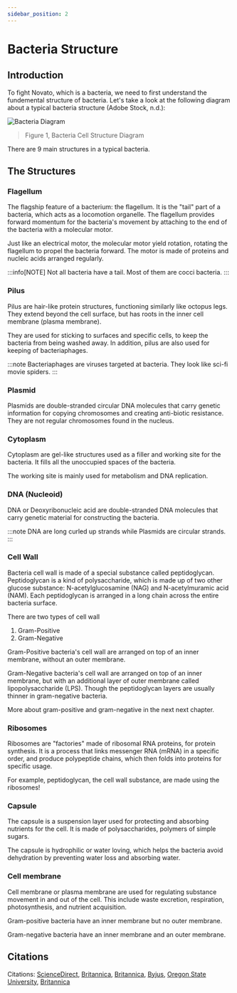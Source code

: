 ```yaml
---
sidebar_position: 2
---
```

# Bacteria Structure

## Introduction
To fight Novato, which is a bacteria, we need to first understand the fundemental structure of bacteria. Let's take a look at the following diagram about a typical bacteria structure (Adobe Stock, n.d.): 

![Bacteria Diagram](./img/bacteria-diagram.png)
>  Figure 1, Bacteria Cell Structure Diagram

There are 9 main structures in a typical bacteria.

## The Structures
### Flagellum
The flagship feature of a bacterium: the flagellum. It is the "tail" part of a bacteria, which acts as a locomotion organelle. The flagellum provides forward momentum for the bacteria's movement by attaching to the end of the bacteria with a molecular motor.

Just like an electrical motor, the molecular motor yield rotation, rotating the flagellum to propel the bacteria forward. The motor is made of proteins and nucleic acids arranged regularly. 

:::info[NOTE]
Not all bacteria have a tail. Most of them are cocci bacteria. 
:::

### Pilus
Pilus are hair-like protein structures, functioning similarly like octopus legs. They extend beyond the cell surface, but has roots in the inner cell membrane (plasma membrane).

They are used for sticking to surfaces and specific cells, to keep the bacteria from being washed away. In addition, pilus are also used for keeping of bacteriaphages.

:::note
Bacteriaphages are viruses targeted at bacteria. They look like sci-fi movie spiders.
:::

### Plasmid
Plasmids are double-stranded circular DNA molecules that carry genetic information for copying chromosomes and creating anti-biotic resistance. They are not regular chromosomes found in the nucleus. 
### Cytoplasm
Cytoplasm are gel-like structures used as a filler and working site for the bacteria. It fills all the unoccupied spaces of the bacteria.

The working site is mainly used for metabolism and DNA replication.

### DNA (Nucleoid)
DNA or Deoxyribonucleic acid are double-stranded DNA molecules that carry genetic material for constructing the bacteria. 

:::note
DNA are long curled up strands while Plasmids are circular strands. 
:::

### Cell Wall
Bacteria cell wall is made of a special substance called peptidoglycan. Peptidoglycan is a kind of polysaccharide, which is made up of two other glucose substance: N-acetylglucosamine (NAG) and N-acetylmuramic acid (NAM). Each peptidoglycan is arranged in a long chain across the entire bacteria surface. 

There are two types of cell wall
1. Gram-Positive
2. Gram-Negative

Gram-Positive bacteria's cell wall are arranged on top of an inner membrane, without an outer membrane. 

Gram-Negative bacteria's cell wall are arranged on top of an inner membrane, but with an additional layer of outer membrane called lipopolysaccharide (LPS). Though the peptidoglycan layers are usually thinner in gram-negative bacteria. 

More about gram-positive and gram-negative in the next next chapter.

### Ribosomes
Ribosomes are "factories" made of ribosomal RNA proteins, for protein synthesis. It is a process that links messenger RNA (mRNA) in a specific order, and produce polypeptide chains, which then folds into proteins for specific usage. 

For example, peptidoglycan, the cell wall substance, are made using the ribosomes!

### Capsule
The capsule is a suspension layer used for protecting and absorbing nutrients for the cell. It is made of polysaccharides, polymers of simple sugars.

The capsule is hydrophilic or water loving, which helps the bacteria avoid dehydration by preventing water loss and absorbing water. 

### Cell membrane
Cell membrane or plasma membrane are used for regulating substance movement in and out of the cell. This include waste excretion, respiration, photosynthesis, and nutrient acquisition. 

Gram-positive bacteria have an inner membrane but no outer membrane.

Gram-negative bacteria have an inner membrane and an outer membrane. 
## Citations
Citations: [ScienceDirect](https://www.sciencedirect.com/topics/medicine-and-dentistry/pilus), [Britannica](https://www.britannica.com/science/flagellum), [Britannica](https://www.britannica.com/science/bacteria/Physical-requirements), [Byjus](https://byjus.com/biology/bacteria/), [Oregon State University](https://open.oregonstate.education/generalmicrobiology/chapter/bacteria-cell-walls/), [Britannica](https://www.britannica.com/science/bacteria/Capsules-and-slime-layers)